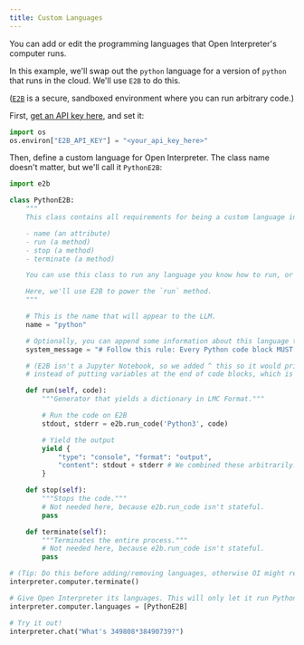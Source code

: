 ```yaml
---
title: Custom Languages
---
```


You can add or edit the programming languages that Open Interpreter's computer runs.

In this example, we'll swap out the `python` language for a version of `python` that runs in the cloud. We'll use `E2B` to do this.

([`E2B`](https://e2b.dev/) is a secure, sandboxed environment where you can run arbitrary code.)

First, [get an API key here](https://e2b.dev/), and set it:

```python
import os
os.environ["E2B_API_KEY"] = "<your_api_key_here>"
```

Then, define a custom language for Open Interpreter. The class name doesn't matter, but we'll call it `PythonE2B`:

```python
import e2b

class PythonE2B:
    """
    This class contains all requirements for being a custom language in Open Interpreter:

    - name (an attribute)
    - run (a method)
    - stop (a method)
    - terminate (a method)

    You can use this class to run any language you know how to run, or edit any of the official languages (which also conform to this class).

    Here, we'll use E2B to power the `run` method.
    """

    # This is the name that will appear to the LLM.
    name = "python"

    # Optionally, you can append some information about this language to the system message:
    system_message = "# Follow this rule: Every Python code block MUST contain at least one print statement."

    # (E2B isn't a Jupyter Notebook, so we added ^ this so it would print things,
    # instead of putting variables at the end of code blocks, which is a Jupyter thing.)

    def run(self, code):
        """Generator that yields a dictionary in LMC Format."""

        # Run the code on E2B
        stdout, stderr = e2b.run_code('Python3', code)

        # Yield the output
        yield {
            "type": "console", "format": "output",
            "content": stdout + stderr # We combined these arbitrarily. Yield anything you'd like!
        }

    def stop(self):
        """Stops the code."""
        # Not needed here, because e2b.run_code isn't stateful.
        pass

    def terminate(self):
        """Terminates the entire process."""
        # Not needed here, because e2b.run_code isn't stateful.
        pass

# (Tip: Do this before adding/removing languages, otherwise OI might retain the state of previous languages:)
interpreter.computer.terminate()

# Give Open Interpreter its languages. This will only let it run PythonE2B:
interpreter.computer.languages = [PythonE2B]

# Try it out!
interpreter.chat("What's 349808*38490739?")
```